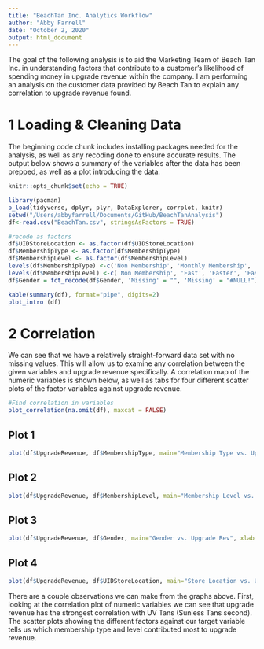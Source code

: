 ```yaml
---
title: "BeachTan Inc. Analytics Workflow"
author: "Abby Farrell"
date: "October 2, 2020"
output: html_document
---
```


The goal of the following analysis is to aid the Marketing Team of Beach Tan Inc. in understanding factors that contribute to a customer's likelihood of spending money in upgrade revenue within the company. I am performing an analysis on the customer data provided by Beach Tan to explain any correlation to upgrade revenue found.

# 1 Loading & Cleaning Data

The beginning code chunk includes installing packages needed for the analysis, as well as any recoding done to ensure accurate results. The output below shows a summary of the variables after the data has been prepped, as well as a plot introducing the data.

```r
knitr::opts_chunk$set(echo = TRUE)
```
```r
library(pacman)
p_load(tidyverse, dplyr, plyr, DataExplorer, corrplot, knitr)
setwd("/Users/abbyfarrell/Documents/GitHub/BeachTanAnalysis")
df<-read.csv("BeachTan.csv", stringsAsFactors = TRUE)

#recode as factors
df$UIDStoreLocation <- as.factor(df$UIDStoreLocation)
df$MembershipType <- as.factor(df$MembershipType)
df$MembershipLevel <- as.factor(df$MembershipLevel)
levels(df$MembershipType) <-c('Non Membership', 'Monthly Membership', 'Annual Membership')
levels(df$MembershipLevel) <-c('Non Membership', 'Fast', 'Faster', 'Fastest', 'Instant')
df$Gender = fct_recode(df$Gender, 'Missing' = "", 'Missing' = "#NULL!")

kable(summary(df), format="pipe", digits=2)
plot_intro (df)
```

# 2 Correlation {.tabset .tabset-pills}

We can see that we have a relatively straight-forward data set with no missing values. This will allow us to examine any correlation between the given variables and upgrade revenue specifically. A correlation map of the numeric variables is shown below, as well as tabs for four different scatter plots of the factor variables against upgrade revenue.

```r
#Find correlation in variables
plot_correlation(na.omit(df), maxcat = FALSE)
```

## Plot 1
```r
plot(df$UpgradeRevenue, df$MembershipType, main="Membership Type vs. Upgrade Rev", xlab = "Upgrade Revenue", ylab= "Membership Type", col="red")
```

## Plot 2

```r
plot(df$UpgradeRevenue, df$MembershipLevel, main="Membership Level vs. Upgrade Rev", xlab = "Upgrade Revenue", ylab= "Membership Level", col="blue")
```

## Plot 3

```r
plot(df$UpgradeRevenue, df$Gender, main="Gender vs. Upgrade Rev", xlab = "Upgrade Revenue", ylab= "Gender", col="green")
```

## Plot 4

```r
plot(df$UpgradeRevenue, df$UIDStoreLocation, main="Store Location vs. Upgrade Rev", xlab = "Upgrade Revenue", ylab= "Store Location", col="orange")
```

There are a couple observations we can make from the graphs above. First, looking at the correlation plot of numeric variables we can see that upgrade revenue has the strongest correlation with UV Tans (Sunless Tans second). The scatter plots showing the different factors against our target variable tells us which membership type and level contributed most to upgrade revenue.

```r

```


